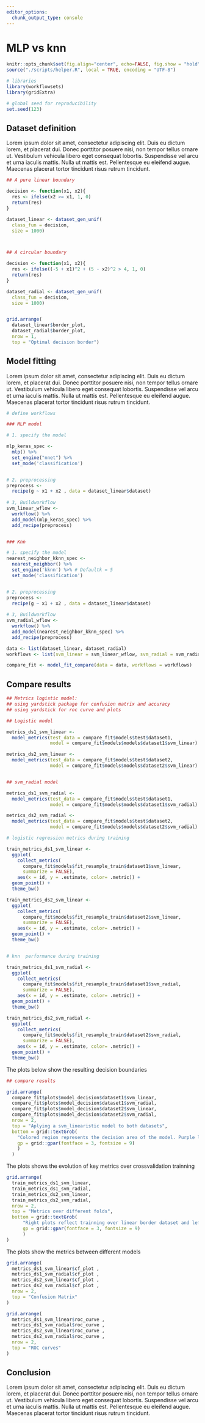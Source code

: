```yaml
---
editor_options:
  chunk_output_type: console
---
```


# MLP vs knn


```r

knitr::opts_chunk$set(fig.align="center", echo=FALSE, fig.show = "hold")
source("./scripts/helper.R", local = TRUE, encoding = "UTF-8")

```

```r

# libraries
library(workflowsets)
library(gridExtra)

# global seed for reproducibility
set.seed(123)

```


## Dataset definition  

Lorem ipsum dolor sit amet, consectetur adipiscing elit. Duis eu dictum lorem, et placerat dui. Donec porttitor posuere nisi, non tempor tellus ornare ut. Vestibulum vehicula libero eget consequat lobortis. Suspendisse vel arcu et urna iaculis mattis. Nulla ut mattis est. Pellentesque eu eleifend augue. Maecenas placerat tortor tincidunt risus rutrum tincidunt. 


```r

## A pure linear boundary

decision <- function(x1, x2){
  res <- ifelse(x2 >= x1, 1, 0)
  return(res)
}

dataset_linear <- dataset_gen_unif(
  class_fun = decision, 
  size = 1000)



## A circular boundary

decision <- function(x1, x2){
  res <- ifelse((-5 + x1)^2 + (5 - x2)^2 > 4, 1, 0)
  return(res)
}

dataset_radial <- dataset_gen_unif(
  class_fun = decision, 
  size = 1000)


grid.arrange(
  dataset_linear$border_plot, 
  dataset_radial$border_plot, 
  nrow = 1,
  top = "Optimal decision border")

```


## Model fitting

Lorem ipsum dolor sit amet, consectetur adipiscing elit. Duis eu dictum lorem, et placerat dui. Donec porttitor posuere nisi, non tempor tellus ornare ut. Vestibulum vehicula libero eget consequat lobortis. Suspendisse vel arcu et urna iaculis mattis. Nulla ut mattis est. Pellentesque eu eleifend augue. Maecenas placerat tortor tincidunt risus rutrum tincidunt. 

```r
# define workflows

### MLP model

# 1. specify the model

mlp_keras_spec <-
  mlp() %>%
  set_engine("nnet") %>%
  set_mode('classification')


# 2. preprocessing 
preprocess <- 
  recipe(g ~ x1 + x2 , data = dataset_linear$dataset)
  
# 3, Buildworkflow
svm_linear_wflow <- 
  workflow() %>% 
  add_model(mlp_keras_spec) %>% 
  add_recipe(preprocess)


### Knn

# 1. specify the model
nearest_neighbor_kknn_spec <-
  nearest_neighbor() %>%
  set_engine('kknn') %>% # Defaultk = 5
  set_mode('classification')


# 2. preprocessing 
preprocess <- 
  recipe(g ~ x1 + x2 , data = dataset_linear$dataset)
  
# 3, Buildworkflow
svm_radial_wflow <- 
  workflow() %>% 
  add_model(nearest_neighbor_kknn_spec) %>% 
  add_recipe(preprocess)

```


```r

data <- list(dataset_linear, dataset_radial)
workflows <- list(svm_linear = svm_linear_wflow, svm_radial = svm_radial_wflow)

compare_fit <- model_fit_compare(data = data, workflows = workflows)

```


## Compare results

```r

## Metrics logistic model:
## using yardstick package for confusion matrix and accuracy
## using yardstick for roc curve and plots

## Logistic model

metrics_ds1_svm_linear <- 
  model_metrics(test_data = compare_fit$models$test$dataset1, 
                model = compare_fit$models$models$dataset1$svm_linear)

metrics_ds2_svm_linear <- 
  model_metrics(test_data = compare_fit$models$test$dataset2, 
                model = compare_fit$models$models$dataset2$svm_linear)


## svm_radial model

metrics_ds1_svm_radial <- 
  model_metrics(test_data = compare_fit$models$test$dataset1, 
                model = compare_fit$models$models$dataset1$svm_radial)

metrics_ds2_svm_radial <- 
  model_metrics(test_data = compare_fit$models$test$dataset2, 
                model = compare_fit$models$models$dataset2$svm_radial)

```


```r

# logistic regression metrics during training

train_metrics_ds1_svm_linear <- 
  ggplot(
    collect_metrics(
      compare_fit$models$fit_resample_train$dataset1$svm_linear, 
      summarize = FALSE), 
    aes(x = id, y = .estimate, color= .metric)) + 
  geom_point() +
  theme_bw()

train_metrics_ds2_svm_linear <- 
  ggplot(
    collect_metrics(
      compare_fit$models$fit_resample_train$dataset2$svm_linear, 
      summarize = FALSE), 
    aes(x = id, y = .estimate, color= .metric)) + 
  geom_point() +
  theme_bw()


# knn  performance during training

train_metrics_ds1_svm_radial <- 
  ggplot(
    collect_metrics(
      compare_fit$models$fit_resample_train$dataset1$svm_radial, 
      summarize = FALSE), 
    aes(x = id, y = .estimate, color= .metric)) + 
  geom_point() +
  theme_bw()

train_metrics_ds2_svm_radial <- 
  ggplot(
    collect_metrics(
      compare_fit$models$fit_resample_train$dataset2$svm_radial, 
      summarize = FALSE), 
    aes(x = id, y = .estimate, color= .metric)) + 
  geom_point() +
  theme_bw()

```

The plots below show the resulting decision boundaries

```r

## compare results

grid.arrange(
  compare_fit$plots$model_decision$dataset1$svm_linear,
  compare_fit$plots$model_decision$dataset1$svm_radial,
  compare_fit$plots$model_decision$dataset2$svm_linear,
  compare_fit$plots$model_decision$dataset2$svm_radial,
  nrow = 2,
  top = "Aplying a svm_linearistic model to both datasets",
  bottom = grid::textGrob(
    "Colored region represents the decision area of the model. Purple line represents the decision border. Visually is possible to conclude that the svm_linearistic model fits better a linear  frontier while struggling when facing a curved frontier",
    gp = grid::gpar(fontface = 3, fontsize = 9)
    )
  )

```

The plots shows the evolution of key metrics over crossvalidation trainning


```r

grid.arrange(
  train_metrics_ds1_svm_linear, 
  train_metrics_ds1_svm_radial, 
  train_metrics_ds2_svm_linear,
  train_metrics_ds2_svm_radial, 
  nrow = 2,
  top = "Metrics over different folds",
  bottom = grid::textGrob(
      "Right plots reflect trainning over linear border dataset and left plots reflect a quadractic border",
      gp = grid::gpar(fontface = 3, fontsize = 9)
      )
)

```


The plots show the metrics between different models

```r

grid.arrange(
  metrics_ds1_svm_linear$cf_plot ,
  metrics_ds1_svm_radial$cf_plot ,
  metrics_ds2_svm_linear$cf_plot ,
  metrics_ds2_svm_radial$cf_plot ,
  nrow = 2,
  top = "Confusion Matrix"
)


```


```r

grid.arrange(
  metrics_ds1_svm_linear$roc_curve ,
  metrics_ds1_svm_radial$roc_curve ,
  metrics_ds2_svm_linear$roc_curve ,
  metrics_ds2_svm_radial$roc_curve ,
  nrow = 2,
  top = "ROC curves"
)

```


## Conclusion

Lorem ipsum dolor sit amet, consectetur adipiscing elit. Duis eu dictum lorem, et placerat dui. Donec porttitor posuere nisi, non tempor tellus ornare ut. Vestibulum vehicula libero eget consequat lobortis. Suspendisse vel arcu et urna iaculis mattis. Nulla ut mattis est. Pellentesque eu eleifend augue. Maecenas placerat tortor tincidunt risus rutrum tincidunt. 